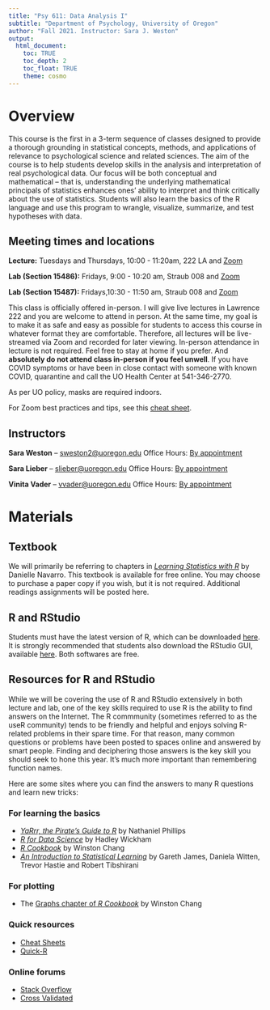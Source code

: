 ```yaml
---
title: "Psy 611: Data Analysis I"
subtitle: "Department of Psychology, University of Oregon"
author: "Fall 2021. Instructor: Sara J. Weston"
output: 
  html_document:
    toc: TRUE
    toc_depth: 2
    toc_float: TRUE
    theme: cosmo
---
```


# Overview

This course is the first in a 3-term sequence of classes designed to provide a
thorough grounding in statistical concepts, methods, and applications of relevance to psychological science and related sciences. The aim of the course is to help students develop skills in the analysis and interpretation of real psychological data. Our focus will be both conceptual and mathematical -- that is, understanding the underlying mathematical principals of statistics enhances ones' ability to interpret and think critically about the use of statistics. Students will also learn the basics of the R language and use this program to wrangle, visualize, summarize, and test hypotheses with data. 

## Meeting times and locations

**Lecture:** Tuesdays and Thursdays, 10:00 - 11:20am, 222 LA and [Zoom](https://uoregon.zoom.us/j/97292141256?pwd=aE1yUW5oT0ZER214TGcwM2xXeUN3UT09) 

**Lab (Section 15486):** Fridays,
9:00 - 10:20 am, Straub 008 and [Zoom](https://uoregon.zoom.us/j/97605175179?pwd=MVFoN2VudVM4a2Y5OXFvaklTRS85Zz09)

**Lab (Section 15487):** Fridays,10:30 - 11:50 am, Straub 008 and [Zoom](https://uoregon.zoom.us/j/96836414141?pwd=aDVCemhyb0dlR3ZGamU2dytVVUZQUT09) 


<!-- , 10:00-11:20am, [Zoom](https://uoregon.zoom.us/j/97605175179?pwd=MVFoN2VudVM4a2Y5OXFvaklTRS85Zz09) -->

This class is officially offered in-person. I will give live lectures in Lawrence 222 and you are welcome to attend in person. At the same time, my goal is to make it as safe and easy as possible for students to access this course in whatever format they are comfortable. Therefore, all lectures will be live-streamed via Zoom and recorded for later viewing. In-person attendance in lecture is not required. Feel free to stay at home if you prefer. And **absolutely do not attend class in-person if you feel unwell**. If you have COVID symptoms or have been in close contact with someone with known COVID, quarantine and call the UO Health Center at 541-346-2770. 

As per UO policy, masks are required indoors. 

For Zoom best practices and tips, see this [cheat sheet](readings/PSY 611 Zoom Cheat Sheet.pdf).

## Instructors

**Sara Weston** -- [sweston2@uoregon.edu](mailto:sweston2@uoregon.edu)
Office Hours: [By appointment](https://calendly.com/sara-weston/weston-office-hours)

**Sara Lieber** -- [slieber@uoregon.edu](mailto:slieber@uoregon.edu)
Office Hours: [By appointment](https://calendly.com/slieber-psy611/sara-l-office-hours)

**Vinita Vader** -- [vvader@uoregon.edu](mailto:vvader@uoregon.edu)
Office Hours: [By appointment](https://calendly.com/vinitavader/15min)

# Materials

## Textbook

We will primarily be referring to chapters in [_Learning Statistics with R_](https://learningstatisticswithr-bookdown.netlify.com/index.html) by Danielle Navarro. This textbook is available for free online. You may choose to purchase a paper copy if you wish, but it is not required. Additional readings assignments will be posted here. 

## R and RStudio

Students must have the latest version of R, which can be downloaded [here](https://ftp.osuosl.org/pub/cran/). It is strongly recommended that students also download the RStudio GUI, available [here](https://www.rstudio.com/products/rstudio/download/#download). Both softwares are free. 

## Resources for R and RStudio

While we will be covering the use of R and RStudio extensively in both lecture and lab, one of the key skills required to use R is the ability to find answers on the Internet. The R commmunity (sometimes referred to as the useR community) tends to be friendly and helpful and enjoys solving R-related problems in their spare time. For that reason, many common questions or problems have been posted to spaces online and answered by smart people. Finding and deciphering those answers is the key skill you should seek to hone this year. It's much more important than remembering function names. 

Here are some sites where you can find the answers to many R questions and learn new tricks:

### For learning the basics
 - [_YaRrr, the Pirate's Guide to R_](https://bookdown.org/ndphillips/YaRrr/) by Nathaniel Phillips
 - [_R for Data Science_](https://r4ds.had.co.nz/) by Hadley Wickham
 - [_R Cookbook_](http://www.cookbook-r.com/) by Winston Chang
 - [_An Introduction to Statistical Learning_](http://www-bcf.usc.edu/~gareth/ISL) by Gareth James, Daniela Witten, Trevor Hastie and Robert Tibshirani

### For plotting

  - The [Graphs chapter of _R Cookbook_](http://www.cookbook-r.com/Graphs/) by Winston Chang
  
### Quick resources

  - [Cheat Sheets](https://www.rstudio.com/resources/cheatsheets) 
  - [Quick-R](https://www.statmethods.net) 
  
### Online forums
  - [Stack Overflow](https://stackoverflow.com) \
  - [Cross Validated](https://stats.stackexchange.com)



